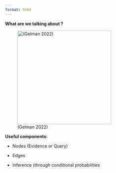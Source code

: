```yaml
---
format: html
---
```


__What are we talking about ?__

![(Gelman 2022)](img/Maxime_Slide2_BayesTheorem.png){fig-align="center" width="305"}

__Useful components:__

-   Nodes (Evidence or Query)

-   Edges

-   Inference (through conditional probabilities

